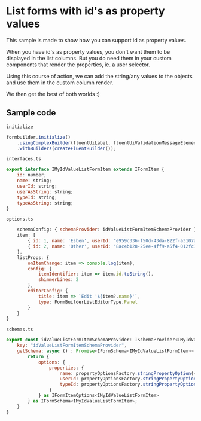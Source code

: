 <h1>List forms with id's as property values</h1>
<p>This sample is made to show how you can support id as property values.</p>
<p>When you have id's as property values, you don't want them to be displayed in the list columns. But you do need them in your custom components that render the properties, ie. a user selector.</p>
<p>Using this course of action, we can add the string/any values to the objects and use them in the custom column render.</p>
<p>We then get the best of both worlds :)</p>  

<h2>Sample code</h2>  


```initialize```  
```js
formbuilder.initialize()
    .usingComplexBuilder(fluentUiLabel, fluentUiValidationMessageElement, FluentFormShimmer)
    .withBuilders(createFluentBuilder());
```

```interfaces.ts```  
```js
export interface IMyIdValueListFormItem extends IFormItem {
    id: number;
    name: string;
    userId: string;
    userAsString: string;
    typeId: string;
    typeAsString: string;
}

```


```options.ts``` 
```js
    schemaConfig: { schemaProvider: idValueListFormItemSchemaProvider },
    item: [
        { id: 1, name: 'Esben', userId: "e959c336-f50d-43da-822f-a3107a01e99f", userAsString: "ewi", typeId: "241854fc-39ea-4bc5-9f9f-650d7cbfe20e", typeAsString: "Admin" } as IMyIdValueListFormItem,
        { id: 2, name: 'Other', userId: "8ac4b128-25ee-4ff9-a5f4-012fc163995d", userAsString: "oth", typeId: "9ca1e9ba-636c-46f8-89f3-cee502d39fb5", typeAsString: "SuperUser" } as IMyIdValueListFormItem
    ],
    listProps: {
        onItemChange: item => console.log(item),
        config: { 
            itemIdentifier: item => item.id.toString(),
            shimmerLines: 2
        },
        editorConfig: {
            title: item => `Edit '${item?.name}'`,
            type: FormBuilderListEditorType.Panel
        }
    }
}

```



```schemas.ts```  
```js
export const idValueListFormItemSchemaProvider: ISchemaProvider<IMyIdValueListFormItem> = {
    key: "idValueListFormItemSchemaProvider",
    getSchema: async () : Promise<IFormSchema<IMyIdValueListFormItem>> => {
        return {
            options: {
                properties: {
                    name: propertyOptionsFactory.stringPropertyOption({ displayName: "This name", description: "This is an explanation of what this property does.." }),
                    userId: propertyOptionsFactory.stringPropertyOption({ displayName: "This user", listItemOptions: { customValueRender: (item: IMyIdValueListFormItem) => item.userAsString } }),
                    typeId: propertyOptionsFactory.stringPropertyOption({ displayName: "This type", listItemOptions: { customValueRender: (item: IMyIdValueListFormItem) => item.typeAsString } })
                } 
            } as IFormItemOptions<IMyIdValueListFormItem>
        } as IFormSchema<IMyIdValueListFormItem>;
    }
}

```
